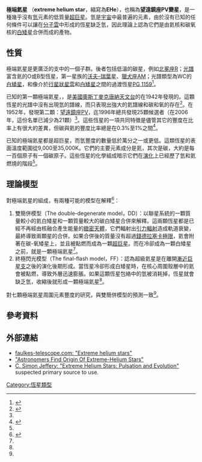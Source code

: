 {{roughtranslation|time=2015-08-11T02:49:55+00:00}}
'''極端氦星''' （'''extreme helium star'''，縮寫為'''EHe'''），也稱為'''望遠鏡座PV變星 '''，是一種幾乎沒有[[氫|氫]]元素的低質量[[超巨星|超巨星]]。氫是[[宇宙|宇宙]]中最普遍的元素，由於沒有已知的任何條件可以讓在[[分子雲|分子雲]]中形成的恆星缺乏氫，因此理論上認為它們是由氦核和碳氧核的[[白矮星|白矮星]]合併而成的產物。

== 性質 ==
極端氦星是更廣泛的{{link-en|缺氫恆星|hydrogen-deficient star}}支中的一個子群。後者包括低溫的碳星，例如[[北冕座R|北冕座R]]；[[光譜類型|光譜]]富含氦的O或B型恆星，第一星族的[[沃夫–瑞葉星|沃夫–瑞葉星]]、[[獵犬座AM|獵犬座AM]]；光譜類型為WC的[[白矮星|白矮星]]，和像介於[[行星狀星雲|行星狀星雲]]和[[白矮星|白矮星]]之間的過渡恆星[[PG_1159星|PG 1159]]<ref>{{cite conference
  | author=Jeffery, C. S.
  | author2=Heber, U.
  | author3=Hill, P. W.
  | author4=Dreizler, S.
  | author5=Drilling, J. S.
  | author6=Lawson, W. A.
  | author7=Leuenhagen, U.
  | author8=Werner, K.
  | editor=Jeffery, C. S.
  | editor2=Heber, U. | publication-date=1996
  | title=A catalogue of hydrogen-deficient stars
  | booktitle=Hydrogen deficient stars, Proceedings
  | location=Bamberg, Germany | volume=96
  | date=August 28 – September 1, 1995
  | publisher=Astronomical Society of the Pacific Conference Series | bibcode=1996ASPC...96..471J }}</ref>。

已知的第一顆極端氦星，{{link-en|HD 124448|HD 124448}}，是[[美國|美國]][[奧斯丁|奧斯丁]][[麥克唐納天文台|麥克唐納天文台]]的{{link-en|丹尼爾·M·波珀|Daniel M. Popper}}在1942年發現的。這顆恆星的光譜中沒有出現氫的譜線，而只表現出強大的氦譜線和碳和氧的存在<ref>{{cite journal
  | last=Popper | first=Daniel M. |date=June 1942
  | title=A Peculiar B-Type Spectrum 
  | journal=Publications of the Astronomical Society of the Pacific | volume=54 | issue=319
  | pages=160–161 | doi=10.1086/125431 | bibcode=1942PASP...54..160P}}</ref>。在1952年，發現第二顆：[[望遠鏡座PV|望遠鏡座PV]]，迄1996年總共發現25顆候選者（在2006年，這份名單已減少為21顆）<ref name="apj638"/>。這些恆星的一項共同特徵是儘管其它的豐度在比率上有很大的差異，但碳與氦的豐度比率總是在0.3%至1%之間<ref>{{cite journal
  | author=Pandey, Gajendra
  | author2=Kameswara Rao, N.
  | author3=Lambert, David L.
  | author4=Jeffery, C. Simon
  | author5=Asplund, Martin
  | title=Abundance analyses of cool extreme helium stars | journal=[[Monthly_Notices_of_the_Royal_Astronomical_Society|Monthly Notices of the Royal Astronomical Society]] |date=July 2001
  | volume=324 | issue=4
   | pages=937–959
  | doi=10.1046/j.1365-8711.2001.04371.x |arxiv = astro-ph/0101518 |bibcode = 2001MNRAS.324..937P }}</ref>。

已知的極端氦星都是超巨星，而氫豐度的數量低於萬分之一或更低。這類恆星的表面溫度範圍從9,000至35,000K。它們的主要元素成分是氦，其次是碳，大約是每一百個原子有一個碳原子。這些恆星的化學組成暗示它們在[[恆星演化|演化]]上已經歷了氫和氦燃燒的階段<ref name="apj638"/>。

== 理論模型 ==
對極端氦星的組成，有兩種可能的模型在解釋<ref name="apj638">{{cite journal
  | author=Pandey, Gajendra
  | author2=Lambert, David L.
  | author3=Jeffery, C. Simon
  | author4=Rao, N. Kameswara
  | title=An Analysis of Ultraviolet Spectra of Extreme Helium Stars and New Clues to Their Origins
  | journal=The Astrophysical Journal| volume=638
  | issue=1 | pages=454–471 |date=February 2006 | doi=10.1086/498674 | bibcode=2006ApJ...638..454P|arxiv = astro-ph/0510161 }}</ref>：

#雙簡併模型（The double-degenerate model，DD）：以聯星系統的一顆質量較小的氦白矮星和一顆質量較大的碳白矮星合併來解釋。這兩顆恆星都是已經不再經由核融合產生能量的[[緻密星|緻密天體]]，它們輻射出[[引力輻射|引力輻射]]造成軌道衰變，最終導致兩顆星的合併。如果合併後的質量沒有超過[[錢德拉塞卡極限|錢德拉塞卡極限]]，氦會附著在碳-氧矮星上，並且被點燃而成為一顆[[超巨星|超巨星]]。而在冷卻成為一顆白矮星之前，就是一顆極端氦星<ref name="apj638"/>。
# 終極閃光模型（The final-flash model，FF）：認為超級氦星是在離開[[漸近巨星支|漸近巨星支]]之後的演化後期形成。當恆星冷卻形成白矮星時，在核心周圍殼層中的氦會被點燃，導致外層迅速膨脹。如果這顆恆星包絡中的氫被消耗掉，恆星就會缺乏氫，收縮後就形成一顆極端氦星<ref name="apj638"/>。

對七顆極端氦星周圍元素豐度的研究，與雙簡併模型的預測一致<ref name="apj638"/>。

== 參考資料 ==
{{Reflist}}

== 外部連結 ==
* [http://faulkes-telescope.com/news/511 faulkes-telescope.com: "Extreme helium stars"] {{Wayback|url=http://faulkes-telescope.com/news/511 |date=20200805100037 }}<!--COMPREHENSIBLE-->
* [http://www.spacedaily.com/reports/Astronomers_Find_Origin_Of_Extreme_Helium_Stars.html "Astronomers Find Origin Of Extreme-Helium Stars"] {{Wayback|url=http://www.spacedaily.com/reports/Astronomers_Find_Origin_Of_Extreme_Helium_Stars.html |date=20210212011804 }}
* [http://web.arm.ac.uk/~csj/research/ehe_review/ C. Simon Jeffery: "Extreme Helium Stars: Pulsation and Evolution"] {{Wayback|url=http://web.arm.ac.uk/~csj/research/ehe_review/ |date=20110902014437 }} suspected primary source to use.

{{恆星|state=collapsed}}
{{白矮星}}

[[Category:恆星類型|Category:恆星類型]]